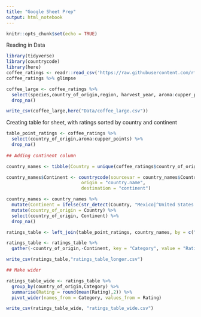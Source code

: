 ```yaml
---
title: "Google Sheet Prep"
output: html_notebook
---
```

```r
knitr::opts_chunk$set(echo = TRUE)
```


Reading in Data


```r
library(tidyverse)
library(countrycode)
library(here)
coffee_ratings <- readr::read_csv('https://raw.githubusercontent.com/rfordatascience/tidytuesday/master/data/2020/2020-07-07/coffee_ratings.csv')
coffee_ratings %>% glimpse
```

```r
coffee_large <- coffee_ratings %>%
  select(species,country_of_origin,region, harvest_year, aroma:cupper_points, moisture, color) %>%
  drop_na()

write_csv(coffee_large,here("Data/coffee_large.csv"))
```






Creating table for sheet, with ratings sorted by country and continent

```r

table_point_ratings <- coffee_ratings %>%
  select(country_of_origin,aroma:cupper_points) %>%
  drop_na()
  
## Adding continent column

country_names <- tibble(Country = unique(coffee_ratings$country_of_origin))

country_names$Continent <- countrycode(sourcevar = country_names$Country,
                            origin = "country.name",
                            destination = "continent")

country_names <- country_names %>%
  mutate(Continent = ifelse(str_detect(Country, "Mexico|^United States|Canada"), "North America", Continent)) %>%
  mutate(country_of_origin = Country) %>%
  select(country_of_origin, Continent) %>%
  drop_na()

ratings_table <- left_join(table_point_ratings, country_names, by = c("country_of_origin" = "country_of_origin"))

ratings_table <- ratings_table %>%
  gather(-country_of_origin,-Continent, key = "Category", value = "Rating")

write_csv(ratings_table,"ratings_table_longer.csv")

## Make wider

ratings_table_wide <- ratings_table %>%
  group_by(country_of_origin,Category) %>%
  summarise(Rating = round(mean(Rating),2)) %>%
  pivot_wider(names_from = Category, values_from = Rating)

write_csv(ratings_table_wide, "ratings_table_wide.csv")
```


